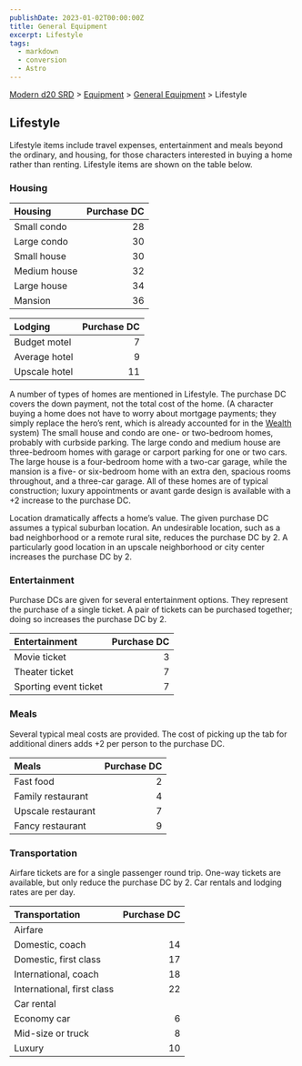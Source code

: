 ```yaml
---
publishDate: 2023-01-02T00:00:00Z
title: General Equipment
excerpt: Lifestyle
tags:
  - markdown
  - conversion
  - Astro
---
```


[Modern d20 SRD](/#modernD20) > [Equipment](modern-d20-srd-equipment-index) > [General Equipment](modern-d20-srd-equipment-equipment-general) > Lifestyle

## Lifestyle

Lifestyle items include travel expenses, entertainment and meals beyond the ordinary, and housing, for those characters interested in buying a home rather than renting. Lifestyle items are shown on the table below.

### Housing

| Housing      | Purchase DC |
| :----------- | ----------: |
| Small condo  |          28 |
| Large condo  |          30 |
| Small house  |          30 |
| Medium house |          32 |
| Large house  |          34 |
| Mansion      |          36 |

| Lodging       | Purchase DC |
| :------------ | ----------: |
| Budget motel  |           7 |
| Average hotel |           9 |
| Upscale hotel |          11 |

A number of types of homes are mentioned in Lifestyle. The purchase DC covers
the down payment, not the total cost of the home. (A character buying a home
does
not
have to worry about mortgage payments; they simply replace the hero’s rent,
which is already accounted for in the [Wealth](modern-d20-srd-wealth-index) system) The small house and condo
are one- or two-bedroom homes, probably with curbside parking. The large condo
and medium house are three-bedroom homes with garage or carport parking for
one or two cars. The large house is a four-bedroom home with a two-car garage,
while the mansion is a five- or six-bedroom home with an extra den, spacious
rooms throughout, and a three-car garage. All of these homes are of typical
construction; luxury appointments or avant garde design is available with a
+2 increase to the purchase DC.

Location dramatically affects a home’s value. The given purchase DC assumes a typical suburban location. An undesirable location, such as a bad neighborhood or a remote rural site, reduces the purchase DC by 2. A particularly good location in an upscale neighborhood or city center increases the purchase DC by 2.

### Entertainment

Purchase DCs are given for several entertainment options. They represent the purchase of a single ticket. A pair of tickets can be purchased together; doing so increases the purchase DC by 2.

| Entertainment         | Purchase DC |
| :-------------------- | ----------: |
| Movie ticket          |           3 |
| Theater ticket        |           7 |
| Sporting event ticket |           7 |

### Meals

Several typical meal costs are provided. The cost of picking up the tab for additional diners adds +2 per person to the purchase DC.

| Meals              | Purchase DC |
| :----------------- | ----------: |
| Fast food          |           2 |
| Family restaurant  |           4 |
| Upscale restaurant |           7 |
| Fancy restaurant   |           9 |

### Transportation

Airfare tickets are for a single passenger round trip. One-way tickets are available, but only reduce the purchase DC by 2. Car rentals and lodging rates are per day.

| Transportation             | Purchase DC |
| :------------------------- | ----------: |
| Airfare                    |             |
| Domestic, coach            |          14 |
| Domestic, first class      |          17 |
| International, coach       |          18 |
| International, first class |          22 |
| Car rental                 |             |
| Economy car                |           6 |
| Mid-size or truck          |           8 |
| Luxury                     |          10 |
